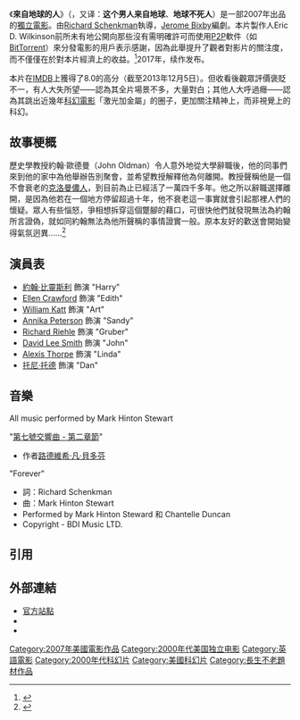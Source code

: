 {{NoteTA
|T=zh-hk:地球不死人;zh-tw:這個男人來自地球
}}{{电影信息框
| 片名 = The Man from Earth
| 摄影 = [[Afshin_Shahidi|Afshin Shahidi]]
| 前集 = 
| 票房 = 
| 预算 = 
| 语言 = [[英語|英語]]
| 产地 = 
| 片长 = 89分鐘
| 上映日期 = 2007年11月3日
| 发行商 = [[Anchor_Bay_Entertainment|Anchor Bay Entertainment]],
[[Shoreline_Entertainment|Shoreline Entertainment]]
| 制片商 = 
| 剪辑 = 
| 配乐 = 
| 电影原名 = 
| 片尾曲 = 
| 片头曲 = 
| 主题曲 = 
| 主演 = [[John_Billingsley|John Billingsley]]
[[Tony_Todd|Tony Todd]]
| 编剧 = [[Jerome_Bixby|Jerome Bixby]]
| 监制 = Emerson Bixby
| 导演 = Richard Schenkman
| 图像说明 = '''The Man from Earth'''海報.
| 图像 = The Man from Earth.png
| 续集 = {{link-en|这个男人来自地球：全新纪|The Man from Earth: Holocene}}
| 官方網站 = http://manfromearth.com
| IMDb title = 0756683
}}《'''來自地球的人'''》（{{lang-en|''The Man from Earth''}}，又译：'''这个男人来自地球'''、'''地球不死人'''）是一部2007年出品的[[獨立電影|獨立電影]]。由[[Richard_Schenkman|Richard Schenkman]]執導，[[Jerome_Bixby|Jerome Bixby]]編劇。本片製作人Eric D. Wilkinson前所未有地公開向那些沒有需明確許可而使用[[P2P|P2P]]軟件（如[[BitTorrent|BitTorrent]]）來分發電影的用戶表示感謝，因為此舉提升了觀者對影片的關注度，而不僅僅在於對本片經濟上的收益。<ref>{{Cite web |url=http://www.rlslog.net/piracy-isnt-that-bad-and-they-know-it/ |title=存档副本 |access-date=2007-12-30 |archive-date=2007-12-14 |archive-url=https://web.archive.org/web/20071214183323/http://www.rlslog.net/piracy-isnt-that-bad-and-they-know-it/ |dead-url=no }}</ref>2017年，续作{{link-en|这个男人来自地球：全新纪|The Man from Earth: Holocene}}发布。

本片在[[IMDB|IMDB]]上獲得了8.0的高分（截至2013年12月5日）。但收看後觀眾評價褒貶不一，有人大失所望——認為其全片場景不多，大量對白；其他人大呼過癮——認為其跳出近幾年[[科幻電影|科幻電影]]「激光加金屬」的圈子，更加關注精神上，而非視覺上的科幻。

== 故事梗概 ==

歷史學教授約翰·歐德曼（John Oldman）令人意外地從大學辭職後，他的同事們來到他的家中為他舉辦告別聚會，並希望教授解釋他為何離開。教授聲稱他是一個不會衰老的[[克羅馬儂人|克洛曼儂人]]，到目前為止已經活了一萬四千多年。他之所以辭職選擇離開，是因為他若在一個地方停留超過十年，他不衰老這一事實就會引起那裡人們的懷疑。眾人有些惱怒，爭相想拆穿這個蹩腳的藉口，可很快他們就發現無法為約翰所言證偽，就如同約翰無法為他所聲稱的事情證實一般。原本友好的歡送會開始變得氣氛迥異……<ref>{{cite web|url=http://www.imdb.com/title/tt0756683/synopsis|title=Man From Earth: Synopsis|accessdate=2007-11-21|archive-date=2017-02-24|archive-url=https://web.archive.org/web/20170224122132/http://www.imdb.com/title/tt0756683/synopsis|dead-url=no}}</ref>

== 演員表 ==
* [[約翰·比靈斯利|約翰·比靈斯利]] 飾演 "Harry"
* [[Ellen_Crawford|Ellen Crawford]] 飾演 "Edith"
* [[William_Katt|William Katt]] 飾演 "Art"
* [[Annika_Peterson|Annika Peterson]] 飾演 "Sandy"
* [[Richard_Riehle|Richard Riehle]] 飾演 "Gruber"
* [[David_Lee_Smith|David Lee Smith]] 飾演 "John"
* [[Alexis_Thorpe|Alexis Thorpe]] 飾演 "Linda"
* [[托尼·托德|托尼·托德]] 飾演 "Dan"

== 音樂 ==

All music performed by Mark Hinton Stewart

"[[第七號交響曲_(貝多芬)|第七號交響曲 - 第二章節]]"

* 作者[[路德維希·凡·貝多芬|路德維希·凡·貝多芬]]

"Forever"

* 詞：Richard Schenkman
* 曲：Mark Hinton Stewart
* Performed by Mark Hinton Steward 和 Chantelle Duncan
* Copyright - BDI Music LTD.

== 引用 ==
{{reflist}}

== 外部連結 ==
{{Portal|电影}}
* [http://www.manfromearth.com/ 官方站點] {{Wayback|url=http://www.manfromearth.com/ |date=20210201085749 }}
* {{imdb title|id=0756683|title=來自地球的人}}
* {{Amg movie|416283}}

{{DEFAULTSORT:Man from Earth, The}}

[[Category:2007年美國電影作品|Category:2007年美國電影作品]]
[[Category:2000年代美国独立电影|Category:2000年代美国独立电影]]
[[Category:英語電影|Category:英語電影]]
[[Category:2000年代科幻片|Category:2000年代科幻片]]
[[Category:美國科幻片|Category:美國科幻片]]
[[Category:長生不老題材作品|Category:長生不老題材作品]]